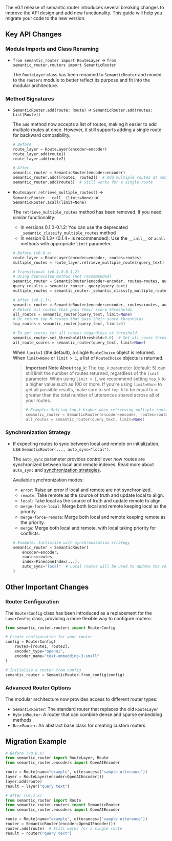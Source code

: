 The v0.1 release of semantic router introduces several breaking changes to improve the API design and add new functionality. This guide will help you migrate your code to the new version.

## Key API Changes

### Module Imports and Class Renaming

- `from semantic_router import RouteLayer` → `from semantic_router.routers import SemanticRouter`
  
  The `RouteLayer` class has been renamed to `SemanticRouter` and moved to the `routers` module to better reflect its purpose and fit into the modular architecture.

### Method Signatures

- `SemanticRouter.add(route: Route)` → `SemanticRouter.add(routes: List[Route])`
  
  The `add` method now accepts a list of routes, making it easier to add multiple routes at once. However, it still supports adding a single route for backward compatibility.

  ```python
  # Before
  route_layer = RouteLayer(encoder=encoder)
  route_layer.add(route1)
  route_layer.add(route2)
  
  # After
  semantic_router = SemanticRouter(encoder=encoder)
  semantic_router.add([route1, route2])  # Add multiple routes at once
  semantic_router.add(route3)  # Still works for a single route
  ```

- `RouteLayer.retrieve_multiple_routes()` → `SemanticRouter.__call__(limit=None)` or `SemanticRouter.acall(limit=None)`

  The `retrieve_multiple_routes` method has been removed. If you need similar functionality:
  
  - In versions 0.1.0-0.1.2: You can use the deprecated `_semantic_classify_multiple_routes` method
  - In version 0.1.3+ (0.1.4+ is recommended): Use the `__call__` or `acall` methods with appropriate `limit` parameter.
  
  ```python
  # Before (v0.0.x)
  route_layer = RouteLayer(encoder=encoder, routes=routes)
  multiple_routes = route_layer.retrieve_multiple_routes(query_text)
  
  # Transitional (v0.1.0-0.1.2)
  # Using deprecated method (not recommended)
  semantic_router = SemanticRouter(encoder=encoder, routes=routes, auto_sync="local")
  query_results = semantic_router._query(query_text)
  multiple_routes = semantic_router._semantic_classify_multiple_routes(query_results)
  
  # After (v0.1.3+)
  semantic_router = SemanticRouter(encoder=encoder, routes=routes, auto_sync="local")
  # Return all routes that pass their score thresholds
  all_routes = semantic_router(query_text, limit=None)
  # Or return top N routes that pass their score thresholds
  top_routes = semantic_router(query_text, limit=3)
  
  # To get scores for all routes regardless of threshold
  semantic_router.set_threshold(threshold=0.0)  # Set all route thresholds to 0
  all_route_scores = semantic_router(query_text, limit=None)
  ```
  
  When `limit=1` (the default), a single `RouteChoice` object is returned.
  When `limit=None` or `limit > 1`, a list of `RouteChoice` objects is returned.

  > **Important Note About `top_k`**: The `top_k` parameter (default: 5) can still limit the number of routes returned, regardless of the `limit` parameter. When using `limit > 1`, we recommend setting `top_k` to a higher value such as 100 or more. If you're using `limit=None` to get all possible results, make sure to set `top_k` to be equal to or greater than the total number of utterances shared across all of your routes.
  >
  > ```python
  > # Example: Setting top_k higher when retrieving multiple routes
  > semantic_router = SemanticRouter(encoder=encoder, routes=routes, top_k=100)
  > all_routes = semantic_router(query_text, limit=None)
  > ```

### Synchronization Strategy

- If expecting routes to sync between local and remote on initialization, use `SemanticRouter(..., auto_sync="local")`. 

  The `auto_sync` parameter provides control over how routes are synchronized between local and remote indexes. Read more about `auto_sync` and [synchronization strategies](../features/sync).

  Available synchronization modes:
  
  - `error`: Raise an error if local and remote are not synchronized.
  - `remote`: Take remote as the source of truth and update local to align.
  - `local`: Take local as the source of truth and update remote to align.
  - `merge-force-local`: Merge both local and remote keeping local as the priority.
  - `merge-force-remote`: Merge both local and remote keeping remote as the priority.
  - `merge`: Merge both local and remote, with local taking priority for conflicts.

  ```python
  # Example: Initialize with synchronization strategy
  semantic_router = SemanticRouter(
      encoder=encoder,
      routes=routes,
      index=PineconeIndex(...),
      auto_sync="local"  # Local routes will be used to update the remote index
  )
  ```

## Other Important Changes

### Router Configuration

The `RouterConfig` class has been introduced as a replacement for the `LayerConfig` class, providing a more flexible way to configure routers:

```python
from semantic_router.routers import RouterConfig

# Create configuration for your router
config = RouterConfig(
    routes=[route1, route2],
    encoder_type="openai",
    encoder_name="text-embedding-3-small"
)

# Initialize a router from config
semantic_router = SemanticRouter.from_config(config)
```

### Advanced Router Options

The modular architecture now provides access to different router types:

- `SemanticRouter`: The standard router that replaces the old `RouteLayer`
- `HybridRouter`: A router that can combine dense and sparse embedding methods
- `BaseRouter`: An abstract base class for creating custom routers

## Migration Example

```python
# Before (v0.0.x)
from semantic_router import RouteLayer, Route
from semantic_router.encoders import OpenAIEncoder

route = Route(name="example", utterances=["sample utterance"])
layer = RouteLayer(encoder=OpenAIEncoder())
layer.add(route)
result = layer("query text")

# After (v0.1.x)
from semantic_router import Route
from semantic_router.routers import SemanticRouter
from semantic_router.encoders import OpenAIEncoder

route = Route(name="example", utterances=["sample utterance"])
router = SemanticRouter(encoder=OpenAIEncoder())
router.add(route)  # Still works for a single route
result = router("query text")
``` 